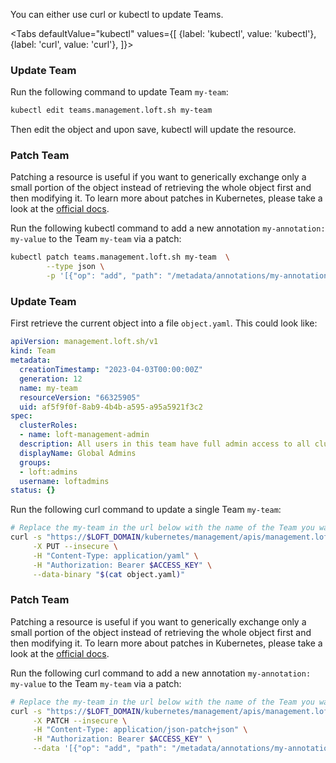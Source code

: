 

You can either use curl or kubectl to update Teams.

<Tabs
    defaultValue="kubectl"
    values={[
      {label: 'kubectl', value: 'kubectl'},
      {label: 'curl', value: 'curl'},
    ]}>
  <TabItem value="kubectl">


### Update Team

Run the following command to update Team `my-team`:
```bash
kubectl edit teams.management.loft.sh my-team 
```

Then edit the object and upon save, kubectl will update the resource.

### Patch Team

Patching a resource is useful if you want to generically exchange only a small portion of the object instead of retrieving the whole object first and then modifying it.
To learn more about patches in Kubernetes, please take a look at the [official docs](https://kubernetes.io/docs/tasks/manage-kubernetes-objects/update-api-object-kubectl-patch/#use-a-json-merge-patch-to-update-a-deployment).

Run the following kubectl command to add a new annotation `my-annotation: my-value` to the Team `my-team` via a patch:
```bash
kubectl patch teams.management.loft.sh my-team  \
        --type json \
        -p '[{"op": "add", "path": "/metadata/annotations/my-annotation", "value": "my-value"}]'
```


  </TabItem>
  <TabItem value="curl">


### Update Team

First retrieve the current object into a file `object.yaml`. This could look like:
```yaml
apiVersion: management.loft.sh/v1
kind: Team
metadata:
  creationTimestamp: "2023-04-03T00:00:00Z"
  generation: 12
  name: my-team
  resourceVersion: "66325905"
  uid: af5f9f0f-8ab9-4b4b-a595-a95a5921f3c2
spec:
  clusterRoles:
  - name: loft-management-admin
  description: All users in this team have full admin access to all clusters
  displayName: Global Admins
  groups:
  - loft:admins
  username: loftadmins
status: {}

```

Run the following curl command to update a single Team `my-team`:
```bash
# Replace the my-team in the url below with the name of the Team you want to update
curl -s "https://$LOFT_DOMAIN/kubernetes/management/apis/management.loft.sh/v1/teams/my-team" \
     -X PUT --insecure \
     -H "Content-Type: application/yaml" \
     -H "Authorization: Bearer $ACCESS_KEY" \
     --data-binary "$(cat object.yaml)"
```

### Patch Team

Patching a resource is useful if you want to generically exchange only a small portion of the object instead of retrieving the whole object first and then modifying it.
To learn more about patches in Kubernetes, please take a look at the [official docs](https://kubernetes.io/docs/tasks/manage-kubernetes-objects/update-api-object-kubectl-patch/#use-a-json-merge-patch-to-update-a-deployment).

Run the following curl command to add a new annotation `my-annotation: my-value` to the Team `my-team` via a patch:
```bash
# Replace the my-team in the url below with the name of the Team you want to update
curl -s "https://$LOFT_DOMAIN/kubernetes/management/apis/management.loft.sh/v1/teams/my-team" \
     -X PATCH --insecure \
     -H "Content-Type: application/json-patch+json" \
     -H "Authorization: Bearer $ACCESS_KEY" \
     --data '[{"op": "add", "path": "/metadata/annotations/my-annotation", "value": "my-value"}]'
```


  </TabItem>
</Tabs>
